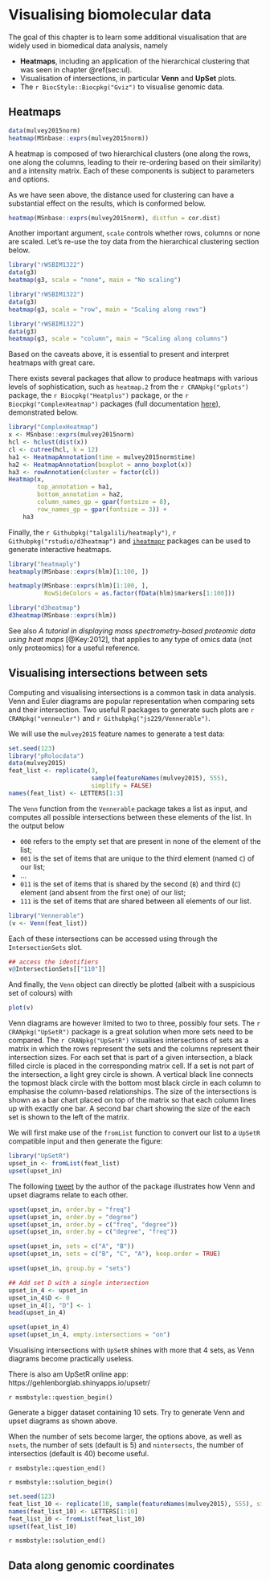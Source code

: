 # Visualising biomolecular data {#sec:biovis}

The goal of this chapter is to learn some additional visualisation
that are widely used in biomedical data analysis, namely

- **Heatmaps**, including an application of the hierarchical
  clustering that was seen in chapter \@ref(sec:ul).
- Visualisation of intersections, in particular **Venn** and **UpSet**
  plots.
- The `r BiocStyle::Biocpkg("Gviz")` to visualise genomic data.


## Heatmaps


```r
data(mulvey2015norm)
heatmap(MSnbase::exprs(mulvey2015norm))
```

A heatmap is composed of two hierarchical clusters (one along the
rows, one along the columns, leading to their re-ordering based on
their similarity) and a intensity matrix. Each of these components is
subject to parameters and options.

As we have seen above, the distance used for clustering can have a
substantial effect on the results, which is conformed below.


```r
heatmap(MSnbase::exprs(mulvey2015norm), distfun = cor.dist)
```


Another important argument, `scale` controls whether rows, columns or
none are scaled. Let's re-use the toy data from the hierarchical
clustering section below.



```r
library("rWSBIM1322")
data(g3)
heatmap(g3, scale = "none", main = "No scaling")
```

```r
library("rWSBIM1322")
data(g3)
heatmap(g3, scale = "row", main = "Scaling along rows")
```

```r
library("rWSBIM1322")
data(g3)
heatmap(g3, scale = "column", main = "Scaling along columns")
```

Based on the caveats above, it is essential to present and interpret
heatmaps with great care. 


There exists several packages that allow to produce heatmaps with
various levels of sophistication, such as `heatmap.2` from the `r
CRANpkg("gplots")` package, the `r Biocpkg("Heatplus")` package, or
the `r Biocpkg("ComplexHeatmap")` packages (full documentation
[here](https://jokergoo.github.io/ComplexHeatmap-reference/book/index.html)),
demonstrated below.


```r
library("ComplexHeatmap")
x <- MSnbase::exprs(mulvey2015norm)
hcl <- hclust(dist(x))
cl <- cutree(hcl, k = 12)
ha1 <- HeatmapAnnotation(time = mulvey2015norm$time)
ha2 <- HeatmapAnnotation(boxplot = anno_boxplot(x))
ha3 <- rowAnnotation(cluster = factor(cl))
Heatmap(x,
        top_annotation = ha1,
        bottom_annotation = ha2,
        column_names_gp = gpar(fontsize = 8),
        row_names_gp = gpar(fontsize = 3)) +
    ha3
```


Finally, the `r Githubpkg("talgalili/heatmaply")`,
`r Githubpkg("rstudio/d3heatmap")` and [`iheatmapr`](https://ropensci.github.io/iheatmapr/index.html)
packages can be used to generate interactive heatmaps.


```r
library("heatmaply")
heatmaply(MSnbase::exprs(hlm)[1:100, ])
```

```r
heatmaply(MSnbase::exprs(hlm)[1:100, ],
		  RowSideColors = as.factor(fData(hlm)$markers[1:100]))
```

```r
library("d3heatmap")
d3heatmap(MSnbase::exprs(hlm))
```

See also *A tutorial in displaying mass spectrometry-based proteomic
data using heat maps* [@Key:2012], that applies to any type of omics
data (not only proteomics) for a useful reference.


## Visualising intersections between sets

Computing and visualising intersections is a common task in data
analysis. Venn and Euler diagrams are popular representation when
comparing sets and their intersection. Two useful R packages to
generate such plots are 
`r CRANpkg("venneuler")` and `r Githubpkg("js229/Vennerable")`.

We will use the `mulvey2015` feature names to generate a test data:

```r
set.seed(123)
library("pRolocdata")
data(mulvey2015)
feat_list <- replicate(3,
                       sample(featureNames(mulvey2015), 555),
                       simplify = FALSE)
names(feat_list) <- LETTERS[1:3]
```

The `Venn` function from the `Vennerable` package takes a list as
input, and computes all possible intersections between these elements
of the list. In the output below

- `000` refers to the empty set that are present in none of the
  element of the list;
- `001` is the set of items that are unique to the third element
  (named `C`) of our list;
- ...
- `011` is the set of items that is shared by the second (`B`) and
  third (`C`) element (and absent from the first one) of our list;
- `111` is the set of items that are shared between all elements of
  our list.

```r
library("Vennerable")
(v <- Venn(feat_list))
```
Each of these intersections can be accessed using through the
`IntersectionSets` slot.

```r
## access the identifiers
v@IntersectionSets[["110"]]
```

And finally, the `Venn` object can directly be plotted (albeit with a
suspicious set of colours) with

```r
plot(v)
```

Venn diagrams are however limited to two to three, possibly four
sets. The `r CRANpkg("UpSetR")` package is a great solution when 
more sets need to be compared. 
The `r CRANpkg("UpSetR")` visualises intersections of sets as a matrix
in which the rows represent the sets and the columns represent their
intersection sizes. For each set that is part of a given intersection,
a black filled circle is placed in the corresponding matrix cell. If a
set is not part of the intersection, a light grey circle is shown. A
vertical black line connects the topmost black circle with the
bottom most black circle in each column to emphasise the column-based
relationships. The size of the intersections is shown as a bar chart
placed on top of the matrix so that each column lines up with exactly
one bar. A second bar chart showing the size of the each set is shown
to the left of the matrix.

We will first make use of the `fromList` function to convert our list
to a `UpSetR` compatible input and then generate the figure:

```r
library("UpSetR")
upset_in <- fromList(feat_list)
upset(upset_in)
```

The following
[tweet](https://twitter.com/ngehlenborg/status/986354574989709312) by
the author of the package illustrates how Venn and upset diagrams
relate to each other.


```r
upset(upset_in, order.by = "freq")
upset(upset_in, order.by = "degree")
upset(upset_in, order.by = c("freq", "degree"))
upset(upset_in, order.by = c("degree", "freq"))

upset(upset_in, sets = c("A", "B"))
upset(upset_in, sets = c("B", "C", "A"), keep.order = TRUE)

upset(upset_in, group.by = "sets")

## Add set D with a single intersection
upset_in_4 <- upset_in
upset_in_4$D <- 0
upset_in_4[1, "D"] <- 1
head(upset_in_4)

upset(upset_in_4)
upset(upset_in_4, empty.intersections = "on")
```
Visualising intersections with `UpSetR` shines with more that 4 sets,
as Venn diagrams become practically useless.


There is also am UpSetR online app: https://gehlenborglab.shinyapps.io/upsetr/

`r msmbstyle::question_begin()`

Generate a bigger dataset containing 10 sets. Try to generate Venn and
upset diagrams as shown above.

When the number of sets become larger, the options above, as well as
`nsets`, the number of sets (default is 5) and `nintersects`, the
number of intersectios (default is 40) become useful.

`r msmbstyle::question_end()`

`r msmbstyle::solution_begin()`

```r
set.seed(123)
feat_list_10 <- replicate(10, sample(featureNames(mulvey2015), 555), simplify = FALSE)
names(feat_list_10) <- LETTERS[1:10]
feat_list_10 <- fromList(feat_list_10)
upset(feat_list_10)
```

`r msmbstyle::solution_end()`


## Data along genomic coordinates
